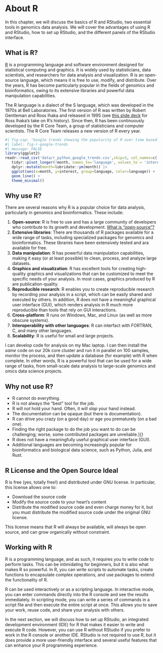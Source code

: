 # About R

In this chapter, we will discuss the basics of R and RStudio\index{RStudio}, two essential
tools in genomics data analysis. We will cover the advantages of using R and
RStudio, how to set up RStudio, and the different panels of the RStudio
interface.

## What is R?

[R](https://en.wikipedia.org/wiki/R_(programming_language)) is a programming
language and software environment designed for statistical computing and
graphics. It is widely used by statisticians, data scientists, and researchers
for data analysis and visualization. R is an open-source language, which means
it is free to use, modify, and distribute. Over the years, R has become
particularly popular in the fields of genomics and bioinformatics, owing to its
extensive libraries and powerful data manipulation capabilities.

The R language is a dialect of the S language, which was developed in the 1970s
at Bell Laboratories. The first version of R was written by Robert Gentleman
and Ross Ihaka and released in 1995 (see [this slide
deck](https://www.stat.auckland.ac.nz/~ihaka/downloads/Massey.pdf) for Ross
Ihaka's take on R's history). Since then, R has been continuously developed by
the R Core Team, a group of statisticians and computer scientists. The R Core
Team releases a new version of R every year.


```r
#| fig-cap: "Google trends showing the popularity of R over time based on [Google Trends](https://trends.google.com/trends/explore?cat=5&date=all&geo=US&q=r,python&hl=en). Note that google does not capture the context here; bioinformatics applications are still quite heavily reliant on R."
#| label: fig-r-google-trends
#| message: FALSE
library(ggplot2)
readr::read_csv('data/r_python_google_trends.csv',skip=3, col_names=c('month', 'R', 'Python')) |> 
   tidyr::pivot_longer(!month, names_to='language', values_to = 'interest') |>
   dplyr::mutate(month=lubridate::ym(month)) |>
   ggplot(aes(x=month, y=interest, group=language, color=language)) +
   geom_line() +
   theme_minimal()
```


## Why use R?

There are several reasons why R is a popular choice for data analysis,
particularly in genomics and bioinformatics. These include:

1. **Open-source**: R is free to use and has a large community of developers
   who contribute to its growth and development. [What is "open-source"?](https://opensource.com/resources/what-open-source)
1. **Extensive libraries**: There are thousands of R packages available for a
   wide range of tasks, including specialized packages for genomics and
   bioinformatics. These libraries have been extensively tested and ara
   available for free.
1. **Data manipulation**: R has powerful data manipulation capabilities, making
   it easy (or at least possible) to clean, process, and analyze large
   datasets.
1. **Graphics and visualization**: R has excellent tools for creating
   high-quality graphics and visualizations that can be customized to meet the
   specific needs of your analysis. In most cases, graphics produced by R are
   publication-quality. 
1. **Reproducible research**: R enables you to create reproducible research by
   recording your analysis in a script, which can be easily shared and executed
   by others. In addition, R does not have a meaningful graphical user
   interface (GUI), which renders analysis in R much more reproducible than
   tools that rely on GUI interactions.
1. **Cross-platform**: R runs on Windows, Mac, and Linux (as well as more
   obscure systems).
1. **Interoperability with other languages**: R can interfact with FORTRAN, C,
   and many other languages.
1. **Scalability**: R is useful for small and large projects.

I can develop code for analysis on my Mac laptop. I can
then install the *same* code on our 20k core cluster and run it in
parallel on 100 samples, monitor the process, and then update a database (for example)
with R when complete. In other words, R is a powerful tool that can be used
for a wide range of tasks, from small-scale data analysis to large-scale
genomics and omics data science projects.

## Why not use R?

- R cannot do everything.
- R is not always the “best” tool for the job.
- R will *not* hold your hand. Often, it will *slap* your hand instead.
- The documentation can be opaque (but there is documentation).
- R can drive you crazy (on a good day) or age you prematurely (on a
    bad one).
- Finding the right package to do the job you want to do can be
    challenging; worse, some contributed packages are unreliable.]{}
- R does not have a meaningfully useful graphical user interface (GUI).
- Additional languages are becoming increasingly popular for bioinformatics
  and biological data science, such as Python, Julia, and Rust.

## R License and the Open Source Ideal

R is free (yes, totally free!) and distributed under GNU license. In particular, this license allows one to:

- Download the source code
- Modify the source code to your heart’s content
- Distribute the modified source code and even charge
    money for it, but you must distribute the modified source code
    under the original GNU license.

This license means that R will always be
available, will always be open source, and can grow organically without
constraint.

## Working with R

R is a programming language, and as such, it requires you to write code to
perform tasks. This can be intimidating for beginners, but it is also what
makes R so powerful. In R, you can write scripts to automate tasks, create
functions to encapsulate complex operations, and use packages to extend the
functionality of R.

R can be used interactively or as a scripting language. In interactive mode, you can
enter commands directly into the R console and see the results immediately. In
scripting mode, you can write a series of commands in a script file and then
execute the entire script at once. This allows you to save your work, reuse code,
and share your analysis with others.

In the next section, we will discuss how to set up RStudio, an integrated
development environment (IDE) for R that makes it easier to write and execute R
code. However, you can use R without RStudio if you prefer to work in the R console or
another IDE. RStudio is not required to use R, but it does provide a more user-friendly
interface and several useful features that can enhance your R programming experience.